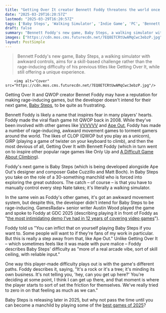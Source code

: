 ```yaml
---
title: "Getting Over It creator Bennett Foddy threatens the world once again: If you want Baby Steps to be a brutal rage game, 'you can inflict that on yourself'"
date: "2025-03-29T16:20:57Z"
lastmod: "2025-03-29T16:20:57Z"
tags: ['Baby Steps', 'Walking Simulator', 'Indie Game', 'PC', 'Bennett Foddy', 'QWOP', 'Getting Over It', 'Difficult Game', 'Arcade']
draft: false
summary: "Bennett Foddy's new game, Baby Steps, a walking simulator with awkward controls, aims for a skill-based challenge rather than the rage-inducing difficulty of his previous titles like Getting Over It, while still offering a unique experience."
images: ["https://cdn.mos.cms.futurecdn.net/7EQ8ETCRtUwAMqCwc3ebzP.jpg"]
layout: PostSimple
---
```

> Bennett Foddy's new game, Baby Steps, a walking simulator with awkward controls, aims for a skill-based challenge rather than the rage-inducing difficulty of his previous titles like Getting Over It, while still offering a unique experience.


        <img alt="Cover" src="https://cdn.mos.cms.futurecdn.net/7EQ8ETCRtUwAMqCwc3ebzP.jpg"/>
        
Getting Over It and QWOP creator Bennet Foddy may have a reputation for making rage-inducing games, but the developer doesn't intend for their next game, [Baby Steps](https://www.gamesradar.com/games/adventure/death-stranding-was-a-huge-inspiration-for-us-more-than-an-evolution-of-qwop-baby-steps-is-stumbling-along-its-own-path/), to be quite as frustrating.

Bennett Foddy is likely a name that inspires fear in many players' hearts. Foddy made the viral flash game hit QWOP back in 2008. While they've been involved with other games like [VVVVVV](https://www.gamesradar.com/vvvvvv-review/) and [Ape Out](https://www.gamesradar.com/ape-out-asks-what-happens-when-hotline-miami-meets-thelonious-monk-and-discovers-an-early-game-of-the-year-contender/), Foddy has made a number of rage-inducing, awkward movement games to torment gamers around the world. The likes of CLOP (QWOP but you play as a unicorn), GIRP (playing a game of twister on your keyboard to climb), and then the most devious of all, Getting Over It with Bennett Foddy (which in turn went on to inspire other popular rage games like Only Up and [A Difficult Game About Climbing](https://www.gamesradar.com/the-horror-of-getting-over-it-is-about-to-take-over-twitch-again-with-a-new-rage-game-from-a-solo-dev-who-took-it-upon-myself-to-revive-the-masochist-genre/)).

Foddy's next game is Baby Steps (which is being developed alongside Ape Out's designer and composer Gabe Cuzzillo and Matt Boch). In Baby Steps you take on the role of a 30-something manchild who is forced into exploring the great outdoors. The catch – of course – is that you have to manually control every step Nate takes; it's literally a walking simulator.

In the same vein as Foddy's other games, it's got an awkward movement system, but despite this, the developer didn't intend for Baby Steps to be rage-inducing. GamesRadar+ senior writer Austin Wood played the game and spoke to Foddy at GDC 2025 (describing playing it in front of Foddy as "[the most intimidating demo I’ve had in 12 years of covering video games](https://www.gamesradar.com/games/open-world/behold-the-most-intimidating-demo-ive-had-in-12-years-of-covering-video-games-playing-literal-walking-simulator-baby-steps-in-front-of-getting-over-it-mastermind-bennett-foddy/)").

Foddy told us "You can inflict that on yourself playing Baby Steps if you want to. Some people will want to if they're fans of my work in particular. But this is really a step away from that, like Ape Out." Unlike Getting Over It – which sometimes feels like it was made with pure malice – Foddy describes Baby Steps' difficulty as "more of a real arcade vibe, sort of skill ceiling, with reliable input."

One way this player-made difficulty plays out is with the game's different paths. Foddy describes it, saying, "It's a rock or it's a tree; it's minding its own business. It's not telling you, 'hey, can you get up here?' You're deciding at some point, I think I can get up there, and that moment is where the player starts to sort of set the friction for themselves. We've really tried to zero in on that feeling as much as we can."

Baby Steps is releasing later in 2025, but why not pass the time until you can become a manchild by playing some of the [best games of 2025](https://www.gamesradar.com/best-games-2025/)?
        